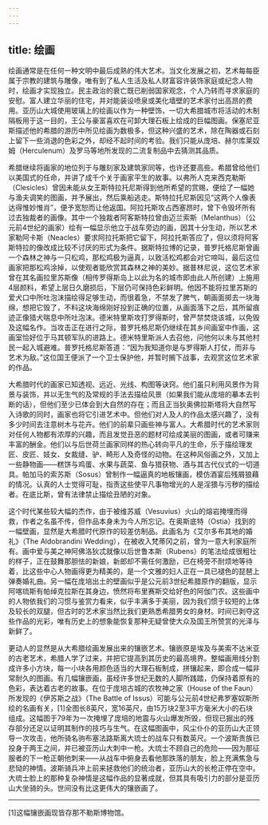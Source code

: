 ```yaml
---
---
---
```

title: 绘画
---




绘画通常是在任何一种文明中最后成熟的伟大艺术。当文化发展之初，艺术每每臣属于宗教的建筑与雕像，唯有到了私人生活及私人财富容许装饰家庭或纪念人物时，绘画才实现独立。民主政治的衰亡既已削弱国家观念，个人乃转而寻求家庭的安慰。富人建立华丽的住宅，并对能装设喷泉或美化墙壁的艺术家付出高昂的费用。亚历山大城使用玻璃上的绘画以作为一种壁饰，一切大希腊城市将活动的木制隔板用于这一目的，王公与豪富喜欢在可卸大理石板上绘成的巨幅图画。保塞尼亚斯描述他的希腊的游历中所见绘画为数极多，但这种兴盛的艺术，除在陶器或石刻上留下一些消退的色彩之外，却经不起时间的考验。我们只能从庞培、赫尔库莱奴姆（Herculenum）及罗马等地所发现的二流复制品中去猜测其品质。

希腊继续将画家的地位列于与雕刻家及建筑家同等，也许还要高些。希腊曾给他们以美国式的任命，并讲了成千个关于画家平生的故事。以弗所人克来西克勒斯（Clesicles）曾因未能从女王斯特拉托尼斯得到他所希望的赏赐，便绘了一幅她与渔夫调笑的图画，并予展出，然后乘船逃走。斯特拉托尼斯因见“这两个人像表达得惟妙惟肖”，便予宽恕而让他返国。阿拉托斯攻占西塞昂时，曾下令毁坏所有过去独裁者的画像。其中一个独裁者阿客斯特拉曾由迈兰索斯（Melanthus）（公元前4世纪的画家）绘有一幅显示他立于战车旁边的画，因其十分生动，所以艺术家勒阿卡斯（Neacles）要求阿拉托斯把它留下，阿拉托斯答应了，但以须将阿客斯特拉的像改成比较不讨厌的形式为条件。据斯特拉博的记录，普罗托格尼斯曾画一个森林之神与一只松鸡，那松鸡极为逼真，以致活松鸡都会对它啼叫，最后这位画家把那松鸡涂掉，以使观者能欣赏其森林之神的美妙。据普林尼说，这位艺术家曾在其名画拉里苏斯像（相传罗得斯岛上以此为名的城市即由此人所创建）上施用4层颜料，希望上层日久磨损后，下层仍可保持色彩鲜明。他因不能将拉里苏斯的爱犬口中所吐泡沫描绘得足够生动，而很着急，不禁发了脾气，朝画面掷去一块海绵，想把它毁了，不料这块海绵刚好投到正确的位置，从画面落下之后，其所留痕迹正像猎犬喘息中所吐泡沫。德米特里斯攻打罗得斯时，曾严禁焚烧该城，以免毁及这幅名作。当攻击正在进行之际，普罗托格尼斯仍继续在其乡间画室中作画，这画室恰好位于马其顿军队的进路上。德米特里斯派人去召他，问他何以未与其他村民一起入城避难。普罗托格尼斯答道：“因为我知道你是与罗得斯人打仗，而非与艺术为敌。”这位国王便派了一个卫士保护他，并暂时搁下战事，去观赏这位艺术家的作品。

大希腊时代的画家已知透视、远近、光线、构图等诀窍。他们虽只利用风景作为背景与装饰，并以无生气的及常规的手法去描绘风景（如果我们能从庞培的摹本去判断的话），但他们至少已体会到大自然的存在；而且正当狄奥佛拉斯塔将大自然写入诗歌的同时，画家也将它引进艺术中。但他们对人及人的作品太感兴趣了，没有多少时间去注意树木与花卉。他们的前辈只画些神与富人。大希腊时代的艺术家则对任何人物都有浓厚的兴趣，而且发觉丑恶的题材可绘成美丽的图画，或者可赚来丰富的酬金。他们以与后世荷兰画家同样的热心转向平凡的生命，乐于描绘理发匠、皮匠、妓女、女裁缝、驴、畸形人及奇怪的动物。在这种风俗画之外，又加上一些静物画——糕饼与鸡蛋、水果与蔬菜、鱼与猎获物、酒与其古代仪式的一切道具。帕加马的索苏斯（Sosus）曾制作一幅逼真的地板镶画，模仿酒宴后残屑狼藉的情况。认真的人士觉得可耻，指责这些使平凡事物增光的人是淫猥与污秽的描绘者。在底比斯，曾有法律禁止描绘丑陋的对象。

这个时代某些较大幅的杰作，由于被维苏威（Vesuvius）火山的熔岩掩埋而得救，作者之名虽不传，但作品本身未为今人所忘记。在奥斯底特（Ostia）找到的一幅壁画，显然是大希腊时代原作的较差仿制品。此画名为《艾尔多布其地的婚礼》（The Aldobrandini Wedding），在被收入梵蒂冈之前，曾为一意大利家庭所有。画中爱与美之神阿佛洛狄忒就像以后世鲁本斯（Rubens）的笔法绘成很粗壮的样子，正在鼓舞那胆怯的新娘，新郎却不需任何激励，已在椅旁不耐烦地等待着，比这些中心人物画得更为精美的，是一个文雅的妇人正在一具已褪色的琵琶上弹奏婚礼曲。另一幅在庞培出土的壁画似乎是公元前3世纪希腊原作的翻版，显示阿喀琉斯有帕绰克拉斯在其身边，愤然将布里赛斯交给好色的阿伽门农。这些画中的人物依我们的习惯与鉴赏力看来，似乎丰满多于美丽，因为我们惯于较短的上体及较长的双腿，但古时的艺术家当然比我们更熟悉希腊男女的身材。时间已剥夺这些作品的光彩，唯有历史上的想象能恢复那种无疑曾使大众及国王所赞赏的光泽与新鲜了。

更动人的显然是从大希腊绘画发展出来的镶嵌艺术。镶嵌原是埃及与美索不达米亚的古老艺术，希腊人学了过来，并把它提高到其历史的最高境界。整幅画用线分割成许多小方块，每一小块各用颜色适当的大理石板制成，拼镶起来，即合成一幅非常耐久的图画。有几幅镶嵌画，虽经许多世纪无数的人脚所践踏，仍保持着原有的色彩，表达着古老的故事。在位于庞培古城的农牧神之家（House of the Faun）所发现的《伊苏斯之战》（The Battle of Issus）可能与公元前4世纪弗罗塞奴斯所绘的名画有关，[1]全图长8英尺，宽16英尺，由15万块2至3平方毫米大小的石块组成。这幅图于79年为一次掩埋了庞培的地震与火山爆发所毁，但现已掘出的残存部分还足以证明其制作的技巧与生气。在这幅图画中，风尘仆仆的亚历山大正领导一次攻击，他所骑名驹布塞法路斯离大琉士的战车只有数英尺。一个波斯贵族已投身于两王之间，并已被亚历山大刺中一枪。大琉士不顾自己的危险——因为那征服者的下一枪正朝他刺来——从战车中俯身去看他那跌落的朋友，脸上充满焦急与悲恸的神情。波斯骑兵冲上前来拯救他们的统治者，亚历山大的长枪正停在空中。大琉士脸上的那种复杂神情是这幅作品的显著成就，但其具有吸引力的部分是亚历山大坐骑的头。世间没有比这更伟大的镶嵌画了。



* * *



[1]这幅镶嵌画现皆存那不勒斯博物馆。